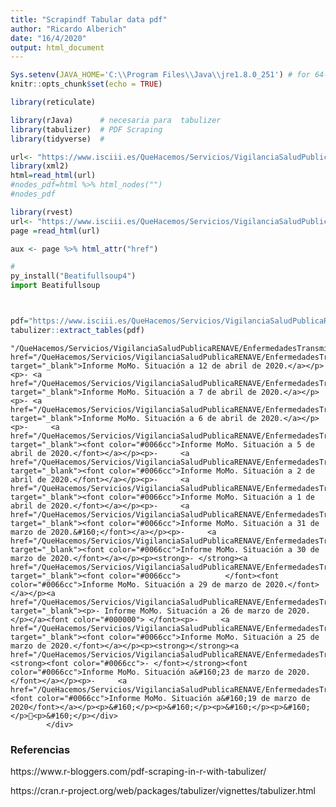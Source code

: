 ```yaml
---
title: "Scrapindf Tabular data pdf"
author: "Ricardo Alberich"
date: "16/4/2020"
output: html_document
---
```


```r
Sys.setenv(JAVA_HOME='C:\\Program Files\\Java\\jre1.8.0_251') # for 64-bit version
knitr::opts_chunk$set(echo = TRUE)

library(reticulate)

library(rJava)      # necesaria para  tabulizer
library(tabulizer)  # PDF Scraping
library(tidyverse)  # 
```
```r
url<- "https://www.isciii.es/QueHacemos/Servicios/VigilanciaSaludPublicaRENAVE/EnfermedadesTransmisibles/MoMo/Paginas/Informes-MoMo-2020.aspx"
library(xml2)
html=read_html(url)
#nodes_pdf=html %>% html_nodes("")
#nodes_pdf
```


```r
library(rvest)
url<- "https://www.isciii.es/QueHacemos/Servicios/VigilanciaSaludPublicaRENAVE/EnfermedadesTransmisibles/MoMo/Paginas/Informes-MoMo-2020.aspx"
page =read_html(url)

aux <- page %>% html_attr("href")


```


```python
#  
py_install("Beatifullsoup4")
import Beatifullsoup




```


```r
pdf="https://www.isciii.es/QueHacemos/Servicios/VigilanciaSaludPublicaRENAVE/EnfermedadesTransmisibles/MoMo/Documents/informesMoMo2020/MoMo_Situacion%20a%2014%20de%20abril_CNE.pdf"
tabulizer::extract_tables(pdf)
```


```
"/QueHacemos/Servicios/VigilanciaSaludPublicaRENAVE/EnfermedadesTransmisibles/MoMo/Documents/informesMoMo2020/MoMo_Situacion%20a%2013%20de%20abril_CNE.pdf"
href="/QueHacemos/Servicios/VigilanciaSaludPublicaRENAVE/EnfermedadesTransmisibles/MoMo/Documents/informesMoMo2020/MoMo_Situacion%20a%2012%20de%20abril_CNE.pdf" target="_blank">Informe MoMo. Situación a 12 de abril de 2020.</a></p><p>- <a href="/QueHacemos/Servicios/VigilanciaSaludPublicaRENAVE/EnfermedadesTransmisibles/MoMo/Documents/informesMoMo2020/MoMo_Situacion%20a%207%20de%20abril_CNE.pdf" target="_blank">Informe MoMo. Situación a 7 de abril de 2020.</a></p><p>- <a href="/QueHacemos/Servicios/VigilanciaSaludPublicaRENAVE/EnfermedadesTransmisibles/MoMo/Documents/informesMoMo2020/MoMo_Situacion%20a%206%20de%20abril_CNE.pdf" target="_blank">Informe MoMo. Situación a 6 de abril de 2020.</a></p><p>-     <a href="/QueHacemos/Servicios/VigilanciaSaludPublicaRENAVE/EnfermedadesTransmisibles/MoMo/Documents/informesMoMo2020/MoMo_Situacion%20a%205%20de%20abril_CNE.pdf" target="_blank"><font color="#0066cc">Informe MoMo. Situación a 5 de abril de 2020.</font></a></p><p>-     <a href="/QueHacemos/Servicios/VigilanciaSaludPublicaRENAVE/EnfermedadesTransmisibles/MoMo/Documents/informesMoMo2020/MoMo_Situacion%20a%202%20de%20abril_CNE.pdf" target="_blank"><font color="#0066cc">Informe MoMo. Situación a 2 de abril de 2020.</font></a></p><p>-     <a href="/QueHacemos/Servicios/VigilanciaSaludPublicaRENAVE/EnfermedadesTransmisibles/MoMo/Documents/informesMoMo2020/MoMo_Situacion%20a%201%20de%20abril_CNE.pdf" target="_blank"><font color="#0066cc">Informe MoMo. Situación a 1 de abril de 2020.</font></a></p><p>-     <a href="/QueHacemos/Servicios/VigilanciaSaludPublicaRENAVE/EnfermedadesTransmisibles/MoMo/Documents/informesMoMo2020/MoMo_Situacion%20a%2031%20de%20marzo_CNE.pdf" target="_blank"><font color="#0066cc">Informe MoMo. Situación a 31 de marzo de 2020.&#160;</font></a></p><p>-     <a href="/QueHacemos/Servicios/VigilanciaSaludPublicaRENAVE/EnfermedadesTransmisibles/MoMo/Documents/informesMoMo2020/MoMo_Situacio%cc%81n%20a%2030%20de%20marzo_CNE.pdf" target="_blank"><font color="#0066cc">Informe MoMo. Situación a 30 de marzo de 2020.</font></a></p><p><strong>- </strong><a href="/QueHacemos/Servicios/VigilanciaSaludPublicaRENAVE/EnfermedadesTransmisibles/MoMo/Documents/informesMoMo2020/MoMo_Situaci%c3%b3n%20a%2029%20de%20marzo_CNE.pdf" target="_blank"><font color="#0066cc">          </font><font color="#0066cc">Informe MoMo. Situación a 29 de marzo de 2020.</font></a></p><a href="/QueHacemos/Servicios/VigilanciaSaludPublicaRENAVE/EnfermedadesTransmisibles/MoMo/Documents/informesMoMo2020/MoMo_Situaci%c3%b3n%20a%2026%20de%20marzo_CNE.pdf" target="_blank"><p>- Informe MoMo. Situación a 26 de marzo de 2020.</p></a><font color="#000000"> </font><p>-     <a href="/QueHacemos/Servicios/VigilanciaSaludPublicaRENAVE/EnfermedadesTransmisibles/MoMo/Documents/informesMoMo2020/MoMo_Situaci%c3%b3n%20a%2025%20de%20marzo_CNE.pdf" target="_blank"><font color="#0066cc">Informe MoMo. Situación a 25 de marzo de 2020.</font></a></p><p><strong></strong><a href="/QueHacemos/Servicios/VigilanciaSaludPublicaRENAVE/EnfermedadesTransmisibles/MoMo/Documents/informesMoMo2020/MoMo_Situaci%c3%b3n%20a%2023%20de%20marzo_CNE.pdf"><strong><font color="#0066cc">- </font></strong><font color="#0066cc">Informe MoMo. Situación a&#160;23 de marzo de 2020.</font></a></p><p>-     <a href="/QueHacemos/Servicios/VigilanciaSaludPublicaRENAVE/EnfermedadesTransmisibles/MoMo/Documents/informesMoMo2020/MoMo_Situaci%c3%b3n%20a%2019%20de%20marzo_CNE.pdf"><font color="#0066cc">Informe MoMo. Situación a&#160;19 de marzo de 2020</font></a></p><p>&#160;</p><p>&#160;</p><p>&#160;</p><p>&#160;</p><p>&#160;</p></div>
		</div>
```		

### Referencias

https://www.r-bloggers.com/pdf-scraping-in-r-with-tabulizer/
  
https://cran.r-project.org/web/packages/tabulizer/vignettes/tabulizer.html